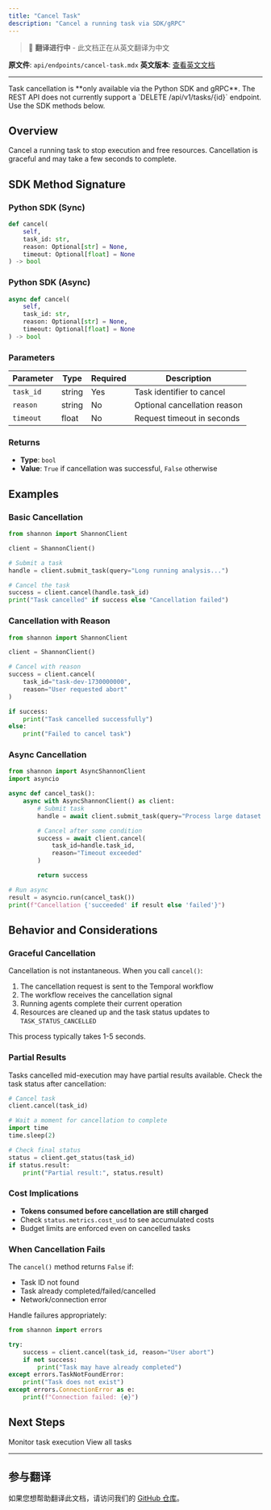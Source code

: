 ```yaml
---
title: "Cancel Task"
description: "Cancel a running task via SDK/gRPC"
---
```


> 🚧 **翻译进行中** - 此文档正在从英文翻译为中文

**原文件**: `api/endpoints/cancel-task.mdx`
**英文版本**: [查看英文文档](/en/api/endpoints/cancel-task)

---


<Warning>
Task cancellation is **only available via the Python SDK and gRPC**. The REST API does not currently support a `DELETE /api/v1/tasks/{id}` endpoint. Use the SDK methods below.
</Warning>

## Overview

Cancel a running task to stop execution and free resources. Cancellation is graceful and may take a few seconds to complete.

## SDK Method Signature

### Python SDK (Sync)

```python
def cancel(
    self,
    task_id: str,
    reason: Optional[str] = None,
    timeout: Optional[float] = None
) -> bool
```

### Python SDK (Async)

```python
async def cancel(
    self,
    task_id: str,
    reason: Optional[str] = None,
    timeout: Optional[float] = None
) -> bool
```

### Parameters

| Parameter | Type | Required | Description |
|-----------|------|----------|-------------|
| `task_id` | string | Yes | Task identifier to cancel |
| `reason` | string | No | Optional cancellation reason |
| `timeout` | float | No | Request timeout in seconds |

### Returns

- **Type**: `bool`
- **Value**: `True` if cancellation was successful, `False` otherwise

## Examples

### Basic Cancellation

```python
from shannon import ShannonClient

client = ShannonClient()

# Submit a task
handle = client.submit_task(query="Long running analysis...")

# Cancel the task
success = client.cancel(handle.task_id)
print("Task cancelled" if success else "Cancellation failed")
```

### Cancellation with Reason

```python
from shannon import ShannonClient

client = ShannonClient()

# Cancel with reason
success = client.cancel(
    task_id="task-dev-1730000000",
    reason="User requested abort"
)

if success:
    print("Task cancelled successfully")
else:
    print("Failed to cancel task")
```

### Async Cancellation

```python
from shannon import AsyncShannonClient
import asyncio

async def cancel_task():
    async with AsyncShannonClient() as client:
        # Submit task
        handle = await client.submit_task(query="Process large dataset...")

        # Cancel after some condition
        success = await client.cancel(
            task_id=handle.task_id,
            reason="Timeout exceeded"
        )

        return success

# Run async
result = asyncio.run(cancel_task())
print(f"Cancellation {'succeeded' if result else 'failed'}")
```

## Behavior and Considerations

### Graceful Cancellation

Cancellation is not instantaneous. When you call `cancel()`:

1. The cancellation request is sent to the Temporal workflow
2. The workflow receives the cancellation signal
3. Running agents complete their current operation
4. Resources are cleaned up and the task status updates to `TASK_STATUS_CANCELLED`

This process typically takes 1-5 seconds.

### Partial Results

Tasks cancelled mid-execution may have partial results available. Check the task status after cancellation:

```python
# Cancel task
client.cancel(task_id)

# Wait a moment for cancellation to complete
import time
time.sleep(2)

# Check final status
status = client.get_status(task_id)
if status.result:
    print("Partial result:", status.result)
```

### Cost Implications

- **Tokens consumed before cancellation are still charged**
- Check `status.metrics.cost_usd` to see accumulated costs
- Budget limits are enforced even on cancelled tasks

### When Cancellation Fails

The `cancel()` method returns `False` if:
- Task ID not found
- Task already completed/failed/cancelled
- Network/connection error

Handle failures appropriately:

```python
from shannon import errors

try:
    success = client.cancel(task_id, reason="User abort")
    if not success:
        print("Task may have already completed")
except errors.TaskNotFoundError:
    print("Task does not exist")
except errors.ConnectionError as e:
    print(f"Connection failed: {e}")
```

## Next Steps

<CardGroup cols={2}>
  <Card title="Stream Events" icon="stream" href="/api/endpoints/stream-task">
    Monitor task execution
  </Card>
  <Card title="List Tasks" icon="list" href="/api/endpoints/list-tasks">
    View all tasks
  </Card>
</CardGroup>


---

## 参与翻译

如果您想帮助翻译此文档，请访问我们的 [GitHub 仓库](https://github.com/Kocoro-lab/Shannon)。
